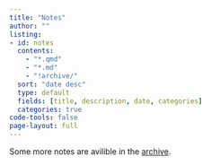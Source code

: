```yaml
---
title: "Notes"
author: ""
listing:
- id: notes
  contents:
    - "*.qmd"
    - "*.md"
    - "!archive/"
  sort: "date desc"
  type: default
  fields: [title, description, date, categories]
  categories: true
code-tools: false
page-layout: full
---
```


:::{#notes}
:::

Some more notes are avilible in the [archive](/notes/archive/).